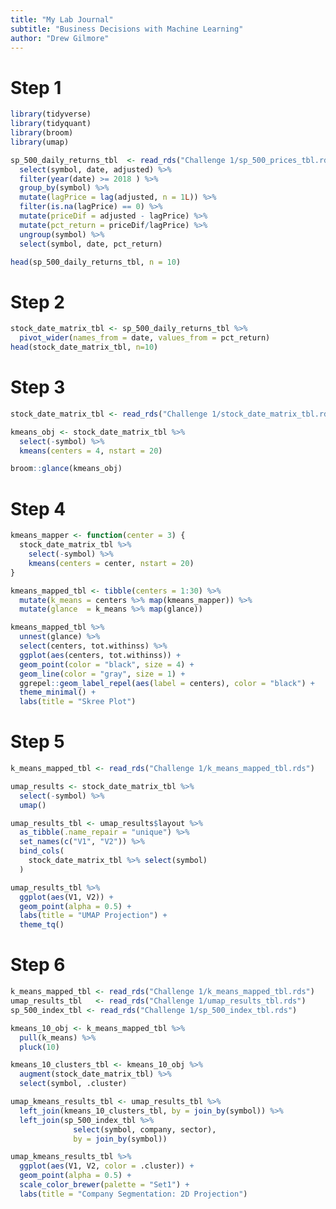```yaml
---
title: "My Lab Journal"
subtitle: "Business Decisions with Machine Learning"
author: "Drew Gilmore"
---
```


# Step 1
```r

library(tidyverse)
library(tidyquant)
library(broom)
library(umap)

sp_500_daily_returns_tbl  <- read_rds("Challenge 1/sp_500_prices_tbl.rds") %>%
  select(symbol, date, adjusted) %>%
  filter(year(date) >= 2018 ) %>%
  group_by(symbol) %>%
  mutate(lagPrice = lag(adjusted, n = 1L)) %>%
  filter(is.na(lagPrice) == 0) %>%
  mutate(priceDif = adjusted - lagPrice) %>%
  mutate(pct_return = priceDif/lagPrice) %>%
  ungroup(symbol) %>%
  select(symbol, date, pct_return)

head(sp_500_daily_returns_tbl, n = 10)
```

# Step 2
```r
stock_date_matrix_tbl <- sp_500_daily_returns_tbl %>%
  pivot_wider(names_from = date, values_from = pct_return)
head(stock_date_matrix_tbl, n=10)
```

# Step 3
```r
stock_date_matrix_tbl <- read_rds("Challenge 1/stock_date_matrix_tbl.rds")

kmeans_obj <- stock_date_matrix_tbl %>% 
  select(-symbol) %>%
  kmeans(centers = 4, nstart = 20)

broom::glance(kmeans_obj)
```

# Step 4
```r
kmeans_mapper <- function(center = 3) {
  stock_date_matrix_tbl %>%
    select(-symbol) %>%
    kmeans(centers = center, nstart = 20)
}

kmeans_mapped_tbl <- tibble(centers = 1:30) %>%
  mutate(k_means = centers %>% map(kmeans_mapper)) %>%
  mutate(glance  = k_means %>% map(glance))

kmeans_mapped_tbl %>%
  unnest(glance) %>%
  select(centers, tot.withinss) %>%
  ggplot(aes(centers, tot.withinss)) +
  geom_point(color = "black", size = 4) +
  geom_line(color = "gray", size = 1) +
  ggrepel::geom_label_repel(aes(label = centers), color = "black") +
  theme_minimal() +
  labs(title = "Skree Plot")
```

# Step 5
```r
k_means_mapped_tbl <- read_rds("Challenge 1/k_means_mapped_tbl.rds")

umap_results <- stock_date_matrix_tbl %>%
  select(-symbol) %>%
  umap()

umap_results_tbl <- umap_results$layout %>%
  as_tibble(.name_repair = "unique") %>% 
  set_names(c("V1", "V2")) %>%
  bind_cols(
    stock_date_matrix_tbl %>% select(symbol)
  )

umap_results_tbl %>%
  ggplot(aes(V1, V2)) +
  geom_point(alpha = 0.5) + 
  labs(title = "UMAP Projection") +
  theme_tq()
```

# Step 6
```r
k_means_mapped_tbl <- read_rds("Challenge 1/k_means_mapped_tbl.rds")
umap_results_tbl   <- read_rds("Challenge 1/umap_results_tbl.rds")
sp_500_index_tbl <- read_rds("Challenge 1/sp_500_index_tbl.rds")

kmeans_10_obj <- k_means_mapped_tbl %>%
  pull(k_means) %>%
  pluck(10)

kmeans_10_clusters_tbl <- kmeans_10_obj %>% 
  augment(stock_date_matrix_tbl) %>%
  select(symbol, .cluster)

umap_kmeans_results_tbl <- umap_results_tbl %>%
  left_join(kmeans_10_clusters_tbl, by = join_by(symbol)) %>%
  left_join(sp_500_index_tbl %>%
              select(symbol, company, sector),
              by = join_by(symbol))

umap_kmeans_results_tbl %>%
  ggplot(aes(V1, V2, color = .cluster)) +
  geom_point(alpha = 0.5) +
  scale_color_brewer(palette = "Set1") +
  labs(title = "Company Segmentation: 2D Projection")
```
